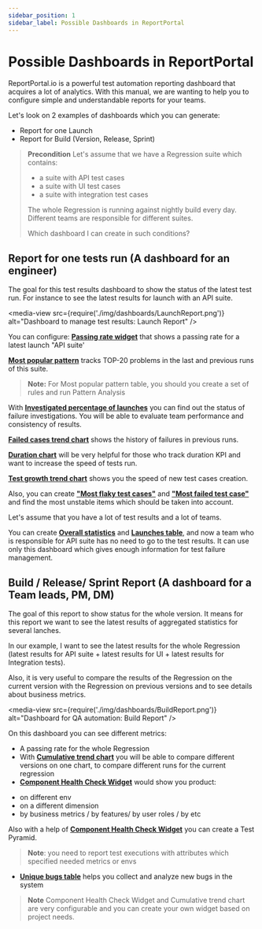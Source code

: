 ```yaml
---
sidebar_position: 1
sidebar_label: Possible Dashboards in ReportPortal
---
```


# Possible Dashboards in ReportPortal

ReportPortal.io is a powerful test automation reporting dashboard that acquires a lot of analytics. With this manual, we are wanting to help you to configure simple and understandable reports for your teams.

Let's look on 2 examples of dashboards which you can generate:
* Report for one Launch
* Report for Build (Version, Release, Sprint)

> **Precondition**
> Let's assume that we have a Regression suite which contains:
>
> - a suite with API test cases
> - a suite with UI test cases
> - a suite with integration test cases
>
> The whole Regression is running against nightly build every day.
> Different teams are responsible for different suites.
>
> Which dashboard I can create in such conditions?

##  Report for one tests run (A dashboard for an engineer)

The goal for this test results dashboard to show the status of the latest test run. For instance to see the latest results for launch with an API suite.

<media-view src={require('./img/dashboards/LaunchReport.png')} alt="Dashboard to manage test results: Launch Report" />

You can configure:
[**Passing rate widget**](./PassingRateSummary) that shows a passing rate for a latest launch "API suite'

[**Most popular pattern**](./MostPopularPatternTableTop20) tracks TOP-20 problems in the last and previous runs of this suite.

> **Note:** For Most popular pattern table, you should you create a set of rules and run Pattern Analysis

With [**Investigated percentage of launches**](./InvestigatedPercentageOfLaunches) you can find out the status of failure investigations. You will be able to evaluate team performance and consistency of results.

[**Failed cases trend chart**](./FailedCasesTrendChart) shows the history of failures in previous runs. 

[**Duration chart**](./LaunchesDurationChart) will be very helpful for those who track duration KPI and want to increase the speed of tests run. 

[**Test growth trend chart**](./TestCasesGrowthTrendChart) shows you the speed of new test cases creation.

Also, you can create [**"Most flaky test cases"**](./FlakyTestCasesTableTop20) and [**"Most failed test case"**](./MostFailedTestCasesTableTop20) and find the most unstable items which should be taken into account.

Let's assume that you have a lot of test results and a lot of teams.

You can create [**Overall statistics**](./OverallStatistics) and [**Launches table**](./LaunchesTable), and now a team who is responsible for API suite has no need to go to the test results. It can use only this dashboard which gives enough information for test failure management.

##  Build / Release/ Sprint Report (A dashboard for a Team leads, PM, DM)

The goal of this report to show status for the whole version. It means for this report we want to see the latest results of aggregated statistics for several lanches.

In our example, I want to see the latest results for the whole Regression (latest results for API suite + latest results for UI + latest results for Integration tests).

Also, it is very useful to compare the results of the Regression on the current version with the Regression on previous versions and to see details about business metrics.

<media-view src={require('./img/dashboards/BuildReport.png')} alt="Dashboard for QA automation: Build Report" />

On this dashboard you can see different metrics:

- A passing rate for the whole Regression
- With [**Cumulative trend chart**](./CumulativeTrendChart) you will be able to compare different versions on one chart, to compare different runs for the current regression
- [**Component Health Check Widget**](./ComponentHealthCheck) would show you product:

* on different env
* on a different dimension
* by business metrics / by features/ by user roles / by etc

Also with a help of [**Component Health Check Widget**](./ComponentHealthCheck) you can create a Test Pyramid.

>**Note**: you need to report test executions with attributes which specified needed metrics or envs

- [**Unique bugs table**](./UniqueBugsTable) helps you collect and analyze new bugs in the system

>**Note** Component Health Check Widget and Cumulative trend chart are very configurable and you can create your own widget based on project needs.



